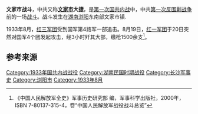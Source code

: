 {{Infobox Military Conflict
|campaign=
|image=
|caption=
|conflict=文家市战斗
|date=1933年8月19日
|place=[[湖南省|湖南省]][[浏阳县|浏阳县]]
|result=
|combatant1=[[红一军团|红一军团]]3、4、12军
|combatant2=[[国民革命军|国民革命军]]第4路军4个团
|commander1=[[林彪|林彪]]等
|commander2=
|strength1=
|strength2=
|casualties1=
|casualties2=3个团又一个营<br />被俘1000余<ref name="中国人民解放军全史" />
|}}

'''文家市战斗'''，中共又称'''[[文家市镇|文家市]]大捷'''，是[[第一次国共内战|第一次国共内战]]中，中共[[第一次反围剿战争|第一次反围剿战争]]前的一场[[战斗|战斗]]。战斗发生在[[湖南|湖南]][[浏阳|浏阳]]东南部文家市镇.

1933年8月，[[红三军团|红三军团]]受到国军第4路军一部追击。8月19日，[[红一军团|红一军团]]于20日突然对国军4个团发起攻击，经3小时歼其大部，缴枪1500余支<ref name="中国人民解放军全史">《中国人民解放军全史》军事历史研究部 编，军事科学出版社，2000年，ISBN 7-80137-315-4，卷“中国人民解放军战役战斗总览”</ref>。

== 参考来源 ==
{{reflist}}

{{第一次国共内战}}
[[Category:1933年国共内战战役|Category:1933年国共内战战役]]
[[Category:湖南民国时期战役|Category:湖南民国时期战役]]
[[Category:长沙军事史|Category:长沙军事史]]
[[Category:浏阳市|Category:浏阳市]]
[[Category:1933年8月|Category:1933年8月]]